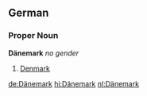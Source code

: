 ==German==
===Proper Noun===
'''Dänemark''' ''no gender''
# [[Denmark]]

[[de:Dänemark]]
[[hi:Dänemark]]
[[nl:Dänemark]]